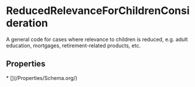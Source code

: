 # ReducedRelevanceForChildrenConsideration

A general code for cases where relevance to children is reduced, e.g. adult education, mortgages, retirement-related products, etc.

## Properties

<Grid>
* [](/Properties/Schema.org/)

</Grid>

